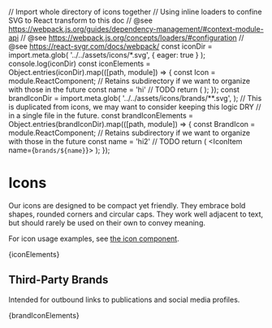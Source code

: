 // Import whole directory of icons together
// Using inline loaders to confine SVG to React transform to this doc
// @see https://webpack.js.org/guides/dependency-management/#context-module-api
// @see https://webpack.js.org/concepts/loaders/#configuration
// @see https://react-svgr.com/docs/webpack/
const iconDir = import.meta.glob(
  '../../assets/icons/*.svg',
  { eager: true }
);
console.log(iconDir)
const iconElements = Object.entries(iconDir).map(([path, module]) => {
  const Icon = module.ReactComponent;
  // Retains subdirectory if we want to organize with those in the future
  const name = 'hi' // TODO
  return (
    <IconItem name={name}>
      <Icon class="c-icon" />
    </IconItem>
  );
});
const brandIconDir = import.meta.glob(
  '../../assets/icons/brands/**.svg',
);
// This is duplicated from icons, we may want to consider keeping this logic DRY
// in a single file in the future.
const brandIconElements = Object.entries(brandIconDir).map(([path, module]) => {
  const BrandIcon = module.ReactComponent;
  // Retains subdirectory if we want to organize with those in the future
  const name = 'hi2' // TODO
  return (
    <IconItem name={`brands/${name}`}>
      <BrandIcon class="c-icon" />
    </IconItem>
  );
});

<Meta title="Design/Icons" />

# Icons

Our icons are designed to be compact yet friendly. They embrace bold shapes, rounded corners and circular caps. They work well adjacent to text, but should rarely be used on their own to convey meaning.

For icon usage examples, see [the icon component](/docs/components-icon--basic).

<IconGallery>{iconElements}</IconGallery>

## Third-Party Brands

Intended for outbound links to publications and social media profiles.

<IconGallery>{brandIconElements}</IconGallery>
